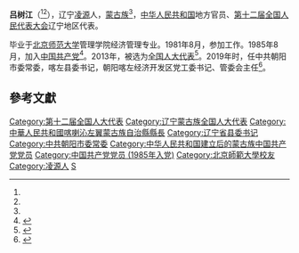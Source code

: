 '''吕树江'''（{{bd|1962年|10月|}}<ref name=a1/><ref name=a2/>），辽宁[[凌源|凌源]]人，[[蒙古族|蒙古族]]<ref name=a2/>，[[中华人民共和国|中华人民共和国]]地方官员、[[第十二届全国人民代表大会|第十二届全国人民代表大会]]辽宁地区代表。

毕业于[[北京师范大学|北京师范大学]]管理学院经济管理专业。1981年8月，参加工作。1985年8月，加入[[中国共产党|中国共产党]]<ref name="a2">{{Cite web|url=http://district.ce.cn/newarea/sddy/201903/29/t20190329_31764914_1.shtml|title=辽宁公示王琦、王一民、刘晓东、张宝东、徐少达等17人(图|简历)|accessdate=2021-04-15|author=|date=2019-03-29|work=责任编辑：庄彧|publisher=中国经济网，来源：中华先锋网|language=Zh-hans|archive-date=2021-04-22|archive-url=https://web.archive.org/web/20210422101235/http://district.ce.cn/newarea/sddy/201903/29/t20190329_31764914_1.shtml|dead-url=no}}</ref>。2013年，被选为[[全国人大代表|全国人大代表]]<ref>{{cite news|title=全国人大代表信息-吕树江|url=http://210.82.31.1:8084/delegate/viewDelegate.action?dbid=120383|accessdate=2013-03-28|newspaper=全国人大网|archive-url=https://web.archive.org/web/20180929132639/http://www.npc.gov.cn/delegate/viewDelegate.action?dbid=120383|archive-date=2018-09-29|dead-url=yes}}</ref>。2019年时，任中共朝阳市委常委，喀左县委书记，朝阳喀左经济开发区党工委书记、管委会主任<ref name="a1">{{Cite web|url=http://www.kazuo.gov.cn/Home/DetaliViewPage/001006/40bef81b-f0c6-47b3-94d2-f35b2da954fa|title=吕树江 中共朝阳市委常委，喀左县委书记|accessdate=2021-04-15|author=|date=2021-07-26|work=|publisher=喀左县人民政府网站|language=Zh-hans|archive-date=2021-04-19|archive-url=https://web.archive.org/web/20210419113907/http://www.kazuo.gov.cn/Home/DetaliViewPage/001006/40bef81b-f0c6-47b3-94d2-f35b2da954fa|dead-url=no}}</ref>。

==參考文獻==
{{reflist}}
{{中华人民共和国官员小作品}}
{{DEFAULTSORT:Lu呂}}
[[Category:第十二届全国人大代表|Category:第十二届全国人大代表]]
[[Category:辽宁蒙古族全国人大代表|Category:辽宁蒙古族全国人大代表]]
[[Category:中華人民共和國喀喇沁左翼蒙古族自治縣縣長|Category:中華人民共和國喀喇沁左翼蒙古族自治縣縣長]]
[[Category:辽宁省县委书记|Category:辽宁省县委书记]]
[[Category:中共朝阳市委常委|Category:中共朝阳市委常委]]
[[Category:中华人民共和国建立后的蒙古族中国共产党党员|Category:中华人民共和国建立后的蒙古族中国共产党党员]]
[[Category:中国共产党党员_(1985年入党)|Category:中国共产党党员 (1985年入党)]]
[[Category:北京師範大學校友|Category:北京師範大學校友]]
[[Category:凌源人|Category:凌源人]]
[[Category:呂姓|S]]